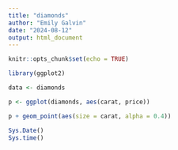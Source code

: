 ```yaml
---
title: "diamonds"
author: "Emily Galvin"
date: "2024-08-12"
output: html_document
---
```


```r
knitr::opts_chunk$set(echo = TRUE)
```

```r
library(ggplot2)

data <- diamonds
```

```r
p <- ggplot(diamonds, aes(carat, price))

p + geom_point(aes(size = carat, alpha = 0.4))
```

```r
Sys.Date()
Sys.time()
```

